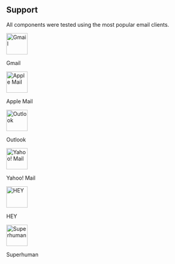 ## Support

All components were tested using the most popular email clients.

<div
  role="list"
  className="grid py-2 list-none border rounded-xl text-sm"
  style={{
    gridTemplateColumns: 'repeat(auto-fit, minmax(100px, 1fr))',
    columnGap: '0.5rem',
    borderColor: 'rgb(30 41 59/1)'
  }}
>
  <div className="text-center block not-prose group relative my-2 ring-2 ring-transparent overflow-hidden">
    <img
      src="https://react.email/static/icons/gmail.svg"
      width="56px"
      height="56px"
      alt="Gmail"
      className="mx-auto mb-1"
    />
    <p>Gmail</p>
  </div>
  <div className="text-center block not-prose group relative my-2 ring-2 ring-transparent overflow-hidden">
    <img
      src="https://react.email/static/icons/apple-mail.svg"
      width="56px"
      height="56px"
      alt="Apple Mail"
      className="mx-auto mb-1"
    />
    <p>Apple Mail</p>
  </div>
  <div className="text-center block not-prose group relative my-2 ring-2 ring-transparent overflow-hidden">
    <img
      src="https://react.email/static/icons/outlook.svg"
      width="56px"
      height="56px"
      alt="Outlook"
      className="mx-auto mb-1"
    />
    <p>Outlook</p>
  </div>
  <div className="text-center block not-prose group relative my-2 ring-2 ring-transparent overflow-hidden">
    <img
      src="https://react.email/static/icons/yahoo-mail.svg"
      width="56px"
      height="56px"
      alt="Yahoo! Mail"
      className="mx-auto mb-1"
    />
    <p>Yahoo! Mail</p>
  </div>
  <div className="text-center block not-prose group relative my-2 ring-2 ring-transparent overflow-hidden">
    <img
      src="https://react.email/static/icons/hey.svg"
      width="56px"
      height="56px"
      alt="HEY"
      className="mx-auto mb-1"
    />
    <p>HEY</p>
  </div>
  <div className="text-center block not-prose group relative my-2 ring-2 ring-transparent overflow-hidden">
    <img
      src="https://react.email/static/icons/superhuman.svg"
      width="56px"
      height="56px"
      alt="Superhuman"
      className="mx-auto mb-1"
    />
    <p>Superhuman</p>
  </div>
</div>
